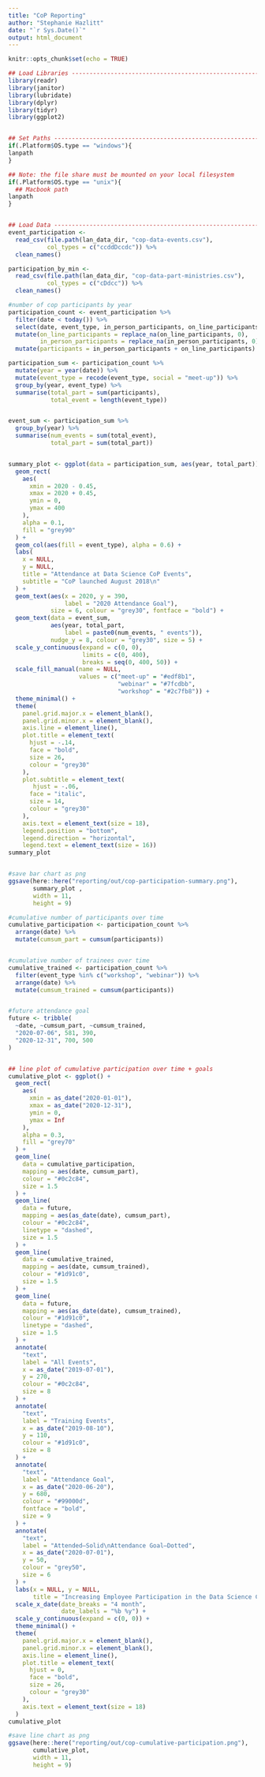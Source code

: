 ```yaml
---
title: "CoP Reporting"
author: "Stephanie Hazlitt"
date: "`r Sys.Date()`"
output: html_document
---
```


<!--
Copyright 2020 Province of British Columbia

This work is licensed under the Creative Commons Attribution 4.0 International License.
To view a copy of this license, visit http://creativecommons.org/licenses/by/4.0/.
-->


```r
knitr::opts_chunk$set(echo = TRUE)

## Load Libraries --------------------------------------------------------------
library(readr)
library(janitor)
library(lubridate)
library(dplyr)
library(tidyr)
library(ggplot2)


## Set Paths -------------------------------------------------------------------
if(.Platform$OS.type == "windows"){
lanpath
}

## Note: the file share must be mounted on your local filesystem
if(.Platform$OS.type == "unix"){
  ## Macbook path
lanpath
}


## Load Data -------------------------------------------------------------------
event_participation <-
  read_csv(file.path(lan_data_dir, "cop-data-events.csv"),
           col_types = c("ccddDccdc")) %>%
  clean_names()

participation_by_min <-
  read_csv(file.path(lan_data_dir, "cop-data-part-ministries.csv"),
           col_types = c("cDdcc")) %>%
  clean_names()
```




```r
#number of cop participants by year
participation_count <- event_participation %>%
  filter(date < today()) %>%
  select(date, event_type, in_person_participants, on_line_participants) %>%
  mutate(on_line_participants = replace_na(on_line_participants, 0),
         in_person_participants = replace_na(in_person_participants, 0)) %>%
  mutate(participants = in_person_participants + on_line_participants) 
```


```r
participation_sum <- participation_count %>%
  mutate(year = year(date)) %>% 
  mutate(event_type = recode(event_type, social = "meet-up")) %>% 
  group_by(year, event_type) %>% 
  summarise(total_part = sum(participants),
            total_event = length(event_type)) 


event_sum <- participation_sum %>% 
  group_by(year) %>% 
  summarise(num_events = sum(total_event),
            total_part = sum(total_part))


summary_plot <- ggplot(data = participation_sum, aes(year, total_part)) +
  geom_rect(
    aes(
      xmin = 2020 - 0.45,
      xmax = 2020 + 0.45,
      ymin = 0,
      ymax = 400
    ),
    alpha = 0.1,
    fill = "grey90"
  ) +
  geom_col(aes(fill = event_type), alpha = 0.6) +
  labs(
    x = NULL,
    y = NULL,
    title = "Attendance at Data Science CoP Events",
    subtitle = "CoP launched August 2018\n"
  ) +
  geom_text(aes(x = 2020, y = 390,
                label = "2020 Attendance Goal"),
            size = 6, colour = "grey30", fontface = "bold") +
  geom_text(data = event_sum,
            aes(year, total_part,
                label = paste0(num_events, " events")),
            nudge_y = 8, colour = "grey30", size = 5) +
  scale_y_continuous(expand = c(0, 0),
                     limits = c(0, 400),
                     breaks = seq(0, 400, 50)) +
  scale_fill_manual(name = NULL,
                    values = c("meet-up" = "#edf8b1",
                               "webinar" = "#7fcdbb",
                               "workshop" = "#2c7fb8")) +
  theme_minimal() +
  theme(
    panel.grid.major.x = element_blank(),
    panel.grid.minor.x = element_blank(),
    axis.line = element_line(),
    plot.title = element_text(
      hjust = -.14,
      face = "bold",
      size = 26,
      colour = "grey30"
    ),
    plot.subtitle = element_text(
       hjust = -.06,
      face = "italic",
      size = 14,
      colour = "grey30"
    ),
    axis.text = element_text(size = 18),
    legend.position = "bottom",
    legend.direction = "horizontal",
    legend.text = element_text(size = 16))
summary_plot 


#save bar chart as png
ggsave(here::here("reporting/out/cop-participation-summary.png"), 
       summary_plot ,
       width = 11,
       height = 9)

```



```r

#cumulative number of participants over time
cumulative_participation <- participation_count %>% 
  arrange(date) %>% 
  mutate(cumsum_part = cumsum(participants))


#cumulative number of trainees over time
cumulative_trained <- participation_count %>% 
  filter(event_type %in% c("workshop", "webinar")) %>% 
  arrange(date) %>% 
  mutate(cumsum_trained = cumsum(participants))


#future attendance goal
future <- tribble(
  ~date, ~cumsum_part, ~cumsum_trained,
  "2020-07-06", 581, 390,
  "2020-12-31", 700, 500
)


## line plot of cumulative participation over time + goals
cumulative_plot <- ggplot() +
  geom_rect(
    aes(
      xmin = as_date("2020-01-01"),
      xmax = as_date("2020-12-31"),
      ymin = 0,
      ymax = Inf
    ),
    alpha = 0.3,
    fill = "grey70"
  ) +
  geom_line(
    data = cumulative_participation,
    mapping = aes(date, cumsum_part),
    colour = "#0c2c84",
    size = 1.5
  ) +
  geom_line(
    data = future,
    mapping = aes(as_date(date), cumsum_part),
    colour = "#0c2c84",
    linetype = "dashed",
    size = 1.5
  ) +
  geom_line(
    data = cumulative_trained,
    mapping = aes(date, cumsum_trained),
    colour = "#1d91c0",
    size = 1.5
  ) +
  geom_line(
    data = future,
    mapping = aes(as_date(date), cumsum_trained),
    colour = "#1d91c0",
    linetype = "dashed",
    size = 1.5
  ) +
  annotate(
    "text",
    label = "All Events",
    x = as_date("2019-07-01"),
    y = 270,
    colour = "#0c2c84",
    size = 8
  ) +
  annotate(
    "text",
    label = "Training Events",
    x = as_date("2019-08-10"),
    y = 110,
    colour = "#1d91c0",
    size = 8
  ) +
  annotate(
    "text",
    label = "Attendance Goal",
    x = as_date("2020-06-20"),
    y = 680,
    colour = "#99000d",
    fontface = "bold",
    size = 9
  ) +
  annotate(
    "text",
    label = "Attended—Solid\nAttendance Goal—Dotted",
    x = as_date("2020-07-01"),
    y = 50,
    colour = "grey50",
    size = 6
  ) +
  labs(x = NULL, y = NULL,
       title = "Increasing Employee Participation in the Data Science CoP\n") +
  scale_x_date(date_breaks = "4 month",
               date_labels = "%b %y") +
  scale_y_continuous(expand = c(0, 0)) +
  theme_minimal() +
  theme(
    panel.grid.major.x = element_blank(),
    panel.grid.minor.x = element_blank(),
    axis.line = element_line(),
    plot.title = element_text(
      hjust = 0,
      face = "bold",
      size = 26,
      colour = "grey30"
    ),
    axis.text = element_text(size = 18)
  )
cumulative_plot

#save line chart as png
ggsave(here::here("reporting/out/cop-cumulative-participation.png"), 
       cumulative_plot,
       width = 11,
       height = 9)
```


